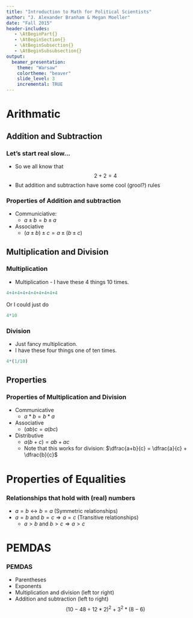 ```yaml
---
title: "Introduction to Math for Political Scientists"
author: "J. Alexander Branham & Megan Moeller"
date: "Fall 2015"
header-includes: 
   - \AtBeginPart{}
   - \AtBeginSection{}
   - \AtBeginSubsection{}
   - \AtBeginSubsubsection{}
output: 
  beamer_presentation:
    theme: "Warsaw"
    colortheme: "beaver"
    slide_level: 3
    incremental: TRUE
---
```


# Arithmatic 
## Addition and Subtraction
### Let's start real slow...
* So we all know that
$$2+2 =4$$
* But addition and subtraction have some cool (grool?) rules

### Properties of Addition and subtraction
* Communiciative:
    + $a\pm b = b \pm a$
* Associative
    + $(a\pm b) \pm c = a \pm (b\pm c)$
    
## Multiplication and Division
### Multiplication
* Multiplication - I have these 4 things 10 times. 
```r
4+4+4+4+4+4+4+4+4+4 
```
\pause 
Or I could just do 
```r
4*10
```

### Division 
* Just fancy multiplication.
\pause
* I have these four things one of ten times.
```r
4*(1/10)
```

## Properties 
### Properties of Multiplication and Division
* Communicative 
    + $a*b = b*a$
* Associative
    + $(ab)c = a(bc)$
* Distributive
    + $a(b+c) = ab + ac$
    + Note that this works for division: $\dfrac{a+b}{c} = \dfrac{a}{c} + \dfrac{b}{c}$


# Properties of Equalities
### Relationships that hold with (real) numbers
* $a=b \longleftrightarrow b=a$ (Symmetric relationships)
* $a = b$ and $b=c \Rightarrow a=c$ (Transitive relationships)
    + $a>b$ and $b>c \Rightarrow a>c$
    
# PEMDAS
### PEMDAS
* Parentheses 
* Exponents
* Multiplication and division (left tor right)
* Addition and subtraction (left to right)
$$(10-48\div 12 * 2)^2 + 3^2 * (8-6)$$